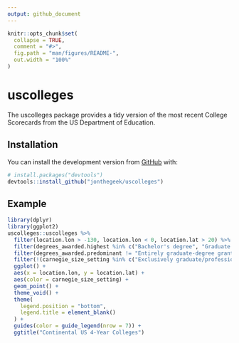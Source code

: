 ---
output: github_document
---

<!-- README.md is generated from README.Rmd. Please edit that file -->

```{r setup, include = FALSE}
knitr::opts_chunk$set(
  collapse = TRUE,
  comment = "#>",
  fig.path = "man/figures/README-",
  out.width = "100%"
)
```
# uscolleges

The uscolleges package provides a tidy version of the most recent College Scorecards from the US Department of Education.

## Installation

You can install the development version from [GitHub](https://github.com/) with:

``` r
# install.packages("devtools")
devtools::install_github("jonthegeek/uscolleges")
```
## Example

```{r example, fig.height=6, message=FALSE, warning=FALSE}
library(dplyr)
library(ggplot2)
uscolleges::uscolleges %>% 
  filter(location.lon > -130, location.lon < 0, location.lat > 20) %>% 
  filter(degrees_awarded.highest %in% c("Bachelor's degree", "Graduate degree")) %>% 
  filter(degrees_awarded.predominant != "Entirely graduate-degree granting") %>% 
  filter(!(carnegie_size_setting %in% c("Exclusively graduate/professional", "Not applicable"))) %>% 
  ggplot() + 
  aes(x = location.lon, y = location.lat) + 
  aes(color = carnegie_size_setting) + 
  geom_point() + 
  theme_void() + 
  theme(
    legend.position = "bottom", 
    legend.title = element_blank()
  ) +
  guides(color = guide_legend(nrow = 7)) +
  ggtitle("Continental US 4-Year Colleges")
```
